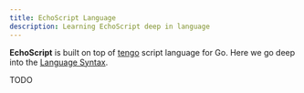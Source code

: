```yaml
---
title: EchoScript Language
description: Learning EchoScript deep in language
---
```



**EchoScript** is built on top of [tengo](https://github.com/d5/tengo) script language for Go.
Here we go deep into the [Language Syntax](https://github.com/d5/tengo/blob/master/docs/tutorial.md).

TODO
